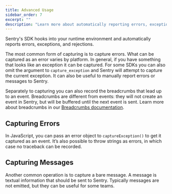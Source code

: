 ```yaml
---
title: Advanced Usage
sidebar_order: 7
excerpt: ""
description: "Learn more about automatically reporting errors, exceptions, and rejections as well as how to manually capture errors and enable message capture."
---
```


Sentry's SDK hooks into your runtime environment and automatically reports errors, exceptions, and rejections.

The most common form of capturing is to capture errors. What can be captured as an error varies by platform. In general, if you have something that looks like an exception it can be captured. For some SDKs you can also omit the argument to `capture_exception` and Sentry will attempt to capture the current exception. It can also be useful to manually report errors or messages to Sentry.

Separately to capturing you can also record the breadcrumbs that lead up to an event. Breadcrumbs are different from events: they will not create an event in Sentry, but will be buffered until the next event is sent. Learn more about breadcrumbs in our [Breadcrumbs documentation](/platforms/javascript/enriching-error-data/breadcrumbs/).

## Capturing Errors

In JavaScript, you can pass an error object to `captureException()` to get it captured as an event. It’s also possible to throw strings as errors, in which case no traceback can be recorded.

<PlatformContent includePath="capture-error" />

## Capturing Messages

Another common operation is to capture a bare message. A message is textual information that should be sent to Sentry. Typically messages are not emitted, but they can be useful for some teams.

<PlatformContent includePath="capture-message" />
